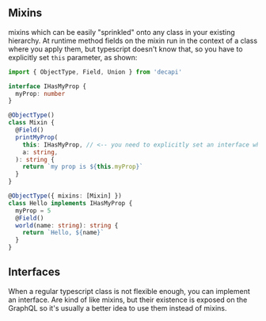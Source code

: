 ## Mixins

mixins which can be easily "sprinkled" onto any class in your existing hierarchy. At runtime method fields on the mixin run in the context of a class where you apply them, but typescript doesn't know that, so you have to explicitly set `this` parameter, as shown:

```ts
import { ObjectType, Field, Union } from 'decapi'

interface IHasMyProp {
  myProp: number
}

@ObjectType()
class Mixin {
  @Field()
  printMyProp(
    this: IHasMyProp, // <-- you need to explicitly set an interface which all classes implement for this mixin
    a: string,
  ): string {
    return `my prop is ${this.myProp}`
  }
}

@ObjectType({ mixins: [Mixin] })
class Hello implements IHasMyProp {
  myProp = 5
  @Field()
  world(name: string): string {
    return `Hello, ${name}`
  }
}
```


## Interfaces

When a regular typescript class is not flexible enough, you can implement an interface.
Are kind of like mixins, but their existence is exposed on the GraphQL so it's usually a better idea to use them instead of mixins.


